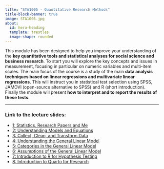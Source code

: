 ```yaml
---
title: "STA1005 - Quantitative Research Methods"
title-block-banner: true
image: STA1005.jpg
about:
  id: hero-heading
  template: trestles
  image-shape: rounded
---
```


::: {#hero-heading}

This module has been designed to help you improve your understanding of the **key quantitative tools and statistical analyses for social science and business research**. To start you will explore the key concepts and issues in measurement, focusing in particular on numeric variables and multi-item scales. The main focus of the course is a study of the main **data analysis techniques based on linear regressions and multivariate linear regressions**. This will instruct you in statistical test selection using SPSS, JAMOVI (open-source alternative to SPSS) and R (short introduction). Finally the module will present **how to interpret and to report the results of these tests**.

:::

---

### Link to the lecture slides:

- [1: Statistics, Research Papers and Me](https://damien-dupre.github.io/mt611/lectures/lecture_1)
- [2: Understanding Models and Equations](https://damien-dupre.github.io/mt611/lectures/lecture_2)
- [3: Collect, Clean, and Transform Data](https://damien-dupre.github.io/mt611/lectures/lecture_3)
- [4: Understanding the General Linear Model](https://damien-dupre.github.io/mt611/lectures/lecture_4)
- [5: Categories in the General Linear Model](https://damien-dupre.github.io/mt611/lectures/lecture_5)
- [6: Assumptions of the General Linear Model](https://damien-dupre.github.io/mt611/lectures/lecture_6)
- [7: Introduction to R for Hypothesis Testing](https://damien-dupre.github.io/mt611/lectures/lecture_7)
- [8: Introduction to Quarto for Research](https://damien-dupre.github.io/mt611/lectures/lecture_8)
